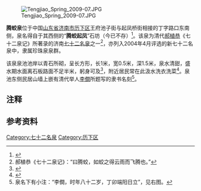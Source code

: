 [[File:Tengjiao_Spring_2009-07.JPG|thumb]]

'''腾蛟泉'''位于中国[[山东省|山东省]][[济南市|济南市]][[历下区|历下区]]王府池子街与起凤桥街相接的丁字路口东南侧，泉名得自于其西侧的“'''腾蛟起凤'''”石坊（今已不存）<ref>{{cite web|url=http://www.dzwww.com/2010/cymq2010/fbt/201010/t20101028_5928193.htm|title=《腾蛟泉》|accessdate=2011-06-08|work=|publisher=大众网|archive-date=2012-06-17|archive-url=https://web.archive.org/web/20120617171444/http://www.dzwww.com/2010/cymq2010/fbt/201010/t20101028_5928193.htm|dead-url=no}}</ref>。该泉为清代[[郝植恭|郝植恭]]《七十二泉记》所著录的济南[[七十二名泉|七十二名泉]]之一<ref group="注">郝植恭《七十二泉记》：“曰腾蛟，如蛟之得云雨而飞腾也。”</ref>，亦列入2004年4月评选的新七十二名泉中，隶属珍珠泉泉群。

该泉泉池池岸以青石所砌，呈长方形，长1米，宽0.5米，深1.5米，泉水清甜，盛水期水面离石板路面不足半米，躬身可及<ref>{{cite web|url=http://www.shandong.gov.cn/art/2006/6/12/art_2423_148888.html|title=《第二十三泉：腾蛟泉》|accessdate=2011-06-08|work=|publisher=山东政府网|deadurl=yes|archiveurl=https://web.archive.org/web/20081012172812/http://www.shandong.gov.cn/art/2006/6/12/art_2423_148888.html|archivedate=2008-10-12}}</ref>，附近居民常在此汲水洗衣洗菜<ref>{{cite web|url=http://jnsb.e23.cn/html/jnsb/20110425/jnsb9511429.html|title=《汲水洗衣腾蛟泉》|accessdate=2011-06-08|work=简墨|publisher=舜网-济南时报}}{{dead link|date=2018年4月 |bot=InternetArchiveBot |fix-attempted=yes }}</ref>。泉池东侧民居山墙上嵌有清代举人[[李僴|李僴]]所题写的隶书名刻<ref group="注">泉名下有小注：“李僴，时年八十二岁，丁卯端阳日立”，见右图。</ref>。

== 注释 ==
{{reflist|group="注"|2}}

==参考资料==
{{reflist|2}}
{{七十二名泉}}

[[Category:七十二名泉|Category:七十二名泉]]
[[Category:历下区|Category:历下区]]